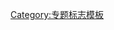 {{WPBannerMeta
|PROJECT             = 星际旅行
|BANNER_NAME         = Template:WikiProject Star Trek
|substcheck          = <includeonly>{{subst:</includeonly><includeonly>substcheck}}</includeonly>
|small               = {{{small|}}}
|category            = {{{category|¬}}}
|category_trad       = yes
|listas              = {{{listas|}}}
|IMAGE_LEFT          = Delta-shield.svg

|QUALITY_SCALE       = extended
|class               = {{{class|}}}

|importance          = {{{importance|}}}

|ASSESSMENT_LINK     = 
|COMMENTS            = yes
|COMMENTS_CAT        = 
|COMMENTS_FORCE      = yes

|MAIN_ARTICLE        = [[星际迷航]]
|PORTAL              = 星际迷航
|PORTAL_IMG          = Starfleet1.png

}}<noinclude>{{documentation}}[[Category:专题标志模板]]</noinclude>